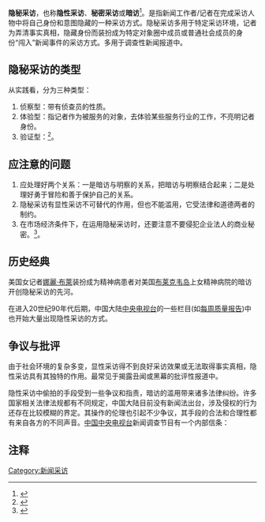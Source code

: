 '''隐秘采访'''，也称'''隐性采访'''、'''秘密采访'''或'''暗访'''<ref>{{cite book|author =蓝鸿文|title = 《新闻采访学》|publisher =中国人民大学出版社|date=2000|pages =377|language = zh-hans}}</ref>。是指新闻工作者/记者在完成采访人物中将自己身份和意图隐藏的一种采访方式。隐秘采访多用于特定采访环境，记者为弄清事实真相，隐藏身份而装扮成为特定对象圈中成员或普通社会成员的身份“闯入”新闻事件的采访方式。多用于调查性新闻报道中。

==隐秘采访的类型==
从实践看，分为三种类型：
#侦察型：带有侦查员的性质。
#体验型：指记者作为被服务的对象，去体验某些服务行业的工作，不亮明记者身份。
#验证型：<ref>{{cite book|author =蓝鸿文|title = 《新闻采访学》|publisher =中国人民大学出版社|date=2000|pages =380|language = zh-hans}}</ref>。
==应注意的问题==
#应处理好两个关系：一是暗访与明察的关系，把暗访与明察结合起来；二是处理好勇于冒险和善于保护自己的关系。
#隐秘采访有显性采访不可替代的作用，但也不能滥用，它受法律和道德两者的制约。
#在市场经济条件下，在运用隐秘采访时，还要注意不要侵犯企业法人的商业秘密。<ref>{{cite book|author =蓝鸿文|title = 《新闻采访学》|publisher =中国人民大学出版社|date=2000|pages =382|language = zh-hans}}</ref>。
==历史经典==
美国女记者[[娜麗·布萊|娜麗·布萊]]装扮成为精神病患者对美国[[布莱克韦岛|布莱克韦岛]]上女精神病院的暗访开创隐秘采访的先河。

在进入20世纪90年代后期，中国大陆[[中国中央电视台|中央电视台]]的一些栏目(如[[每周质量报告|每周质量报告]])中也开始大量出现隐性采访的方式。

==争议与批评==
由于社会环境的复杂多变，显性采访得不到良好采访效果或无法取得事实真相，隐性采访具有其独特的作用。最常见于揭露丑闻或黑幕的批评性报道中。

隐性采访中偷拍的手段受到一些争议和指责，暗访的滥用带来诸多法律纠纷。许多国家相关法律法规都有不同规定，中国大陆目前没有新闻法出台，涉及侵权的行为还存在比较模糊的界定。其操作的伦理也引起不少争议，其手段的合法和合理性都有来自各方的不同声音。[[中国中央电视台|中国中央电视台]]新闻调查节目有一个内部信条：
{{quote|无论如何，秘密调查都是一种欺骗。新闻不是欺骗的通行证，我们不能以目的的正当为由而不择手段。秘密调查不能用作一种常规的做法，也不能仅是为了增添报道的戏剧性而使用<ref>{{cite book |language=zh-hans|title =《新闻理论十讲》 |year=2008|url=https://archive.org/details/xinwenlilunshiji0011chen|author = 陈力丹|publisher = 人民大学出版社|pages =[https://archive.org/details/xinwenlilunshiji0011chen/page/273 273]|isbn=978-7-309-06036-2}} </ref>。只有同时符合下述四条原则，才能采用秘密调查：
#有明显的证据表明，我们正在调查的是严重侵犯公众利益的行为；
#没有其他途径收集材料；
#暴露我们的身份就难以了解到真实的情况；
#经制片人同意<ref>{{cite web|url =http://www.jhcm.com/article/image/article/166.html|title =记者暗访，可别走得太远了 ......|author =徐迅|publisher =京华传媒网|language =zh-hans}}{{dead link|date=2018年5月 |bot=InternetArchiveBot |fix-attempted=yes }}</ref>。
}}

==注释==
<div class="references-small">
<references />
</div>

[[Category:新闻采访|Category:新闻采访]]